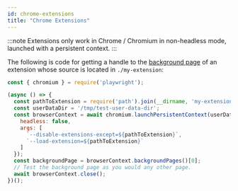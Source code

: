 ```yaml
---
id: chrome-extensions
title: "Chrome Extensions"
---
```


:::note
Extensions only work in Chrome / Chromium in non-headless mode, launched with a persistent context.
:::

The following is code for getting a handle to the [background page](https://developer.chrome.com/extensions/background_pages) of an extension whose source is located in `./my-extension`:

```js
const { chromium } = require('playwright');

(async () => {
  const pathToExtension = require('path').join(__dirname, 'my-extension');
  const userDataDir = '/tmp/test-user-data-dir';
  const browserContext = await chromium.launchPersistentContext(userDataDir,{
    headless: false,
    args: [
      `--disable-extensions-except=${pathToExtension}`,
      `--load-extension=${pathToExtension}`
    ]
  });
  const backgroundPage = browserContext.backgroundPages()[0];
  // Test the background page as you would any other page.
  await browserContext.close();
})();
```


[Accessibility]: ./api/class-accessibility.mdx "Accessibility"
[Android]: ./api/class-android.mdx "Android"
[AndroidDevice]: ./api/class-androiddevice.mdx "AndroidDevice"
[AndroidInput]: ./api/class-androidinput.mdx "AndroidInput"
[AndroidSocket]: ./api/class-androidsocket.mdx "AndroidSocket"
[AndroidWebView]: ./api/class-androidwebview.mdx "AndroidWebView"
[APIRequest]: ./api/class-apirequest.mdx "APIRequest"
[APIRequestContext]: ./api/class-apirequestcontext.mdx "APIRequestContext"
[APIResponse]: ./api/class-apiresponse.mdx "APIResponse"
[APIResponseAssertions]: ./test-assertions.mdx "APIResponseAssertions"
[Browser]: ./api/class-browser.mdx "Browser"
[BrowserContext]: ./api/class-browsercontext.mdx "BrowserContext"
[BrowserServer]: ./api/class-browserserver.mdx "BrowserServer"
[BrowserType]: ./api/class-browsertype.mdx "BrowserType"
[CDPSession]: ./api/class-cdpsession.mdx "CDPSession"
[ConsoleMessage]: ./api/class-consolemessage.mdx "ConsoleMessage"
[Coverage]: ./api/class-coverage.mdx "Coverage"
[Dialog]: ./api/class-dialog.mdx "Dialog"
[Download]: ./api/class-download.mdx "Download"
[Electron]: ./api/class-electron.mdx "Electron"
[ElectronApplication]: ./api/class-electronapplication.mdx "ElectronApplication"
[ElementHandle]: ./api/class-elementhandle.mdx "ElementHandle"
[FileChooser]: ./api/class-filechooser.mdx "FileChooser"
[Frame]: ./api/class-frame.mdx "Frame"
[FrameLocator]: ./api/class-framelocator.mdx "FrameLocator"
[JSHandle]: ./api/class-jshandle.mdx "JSHandle"
[Keyboard]: ./api/class-keyboard.mdx "Keyboard"
[Locator]: ./api/class-locator.mdx "Locator"
[LocatorAssertions]: ./test-assertions.mdx "LocatorAssertions"
[Logger]: ./api/class-logger.mdx "Logger"
[Mouse]: ./api/class-mouse.mdx "Mouse"
[Page]: ./api/class-page.mdx "Page"
[PageAssertions]: ./test-assertions.mdx "PageAssertions"
[Playwright]: ./api/class-playwright.mdx "Playwright"
[PlaywrightAssertions]: ./test-assertions.mdx "PlaywrightAssertions"
[Request]: ./api/class-request.mdx "Request"
[Response]: ./api/class-response.mdx "Response"
[Route]: ./api/class-route.mdx "Route"
[ScreenshotAssertions]: ./test-assertions.mdx "ScreenshotAssertions"
[Selectors]: ./api/class-selectors.mdx "Selectors"
[TimeoutError]: ./api/class-timeouterror.mdx "TimeoutError"
[Touchscreen]: ./api/class-touchscreen.mdx "Touchscreen"
[Tracing]: ./api/class-tracing.mdx "Tracing"
[Video]: ./api/class-video.mdx "Video"
[WebSocket]: ./api/class-websocket.mdx "WebSocket"
[Worker]: ./api/class-worker.mdx "Worker"
[Fixtures]: ./api/class-fixtures.mdx "Fixtures"
[Test]: ./api/class-test.mdx "Test"
[TestConfig]: ./api/class-testconfig.mdx "TestConfig"
[TestError]: ./api/class-testerror.mdx "TestError"
[TestInfo]: ./api/class-testinfo.mdx "TestInfo"
[TestOptions]: ./api/class-testoptions.mdx "TestOptions"
[TestProject]: ./api/class-testproject.mdx "TestProject"
[WorkerInfo]: ./api/class-workerinfo.mdx "WorkerInfo"
[Location]: ./api/class-location.mdx "Location"
[Reporter]: ./api/class-reporter.mdx "Reporter"
[Suite]: ./api/class-suite.mdx "Suite"
[TestCase]: ./api/class-testcase.mdx "TestCase"
[TestResult]: ./api/class-testresult.mdx "TestResult"
[TestStep]: ./api/class-teststep.mdx "TestStep"
[Element]: https://developer.mozilla.org/en-US/docs/Web/API/element "Element"
[EvaluationArgument]: ./evaluating.mdx#evaluation-argument "EvaluationArgument"
[Promise]: https://developer.mozilla.org/en-US/docs/Web/JavaScript/Reference/Global_Objects/Promise "Promise"
[iterator]: https://developer.mozilla.org/en-US/docs/Web/JavaScript/Reference/Iteration_protocols "Iterator"
[origin]: https://developer.mozilla.org/en-US/docs/Glossary/Origin "Origin"
[selector]: https://developer.mozilla.org/en-US/docs/Web/CSS/CSS_Selectors "selector"
[Serializable]: https://developer.mozilla.org/en-US/docs/Web/JavaScript/Reference/Global_Objects/JSON/stringify#Description "Serializable"
[UIEvent.detail]: https://developer.mozilla.org/en-US/docs/Web/API/UIEvent/detail "UIEvent.detail"
[UnixTime]: https://en.wikipedia.org/wiki/Unix_time "Unix Time"
[xpath]: https://developer.mozilla.org/en-US/docs/Web/XPath "xpath"

[Array]: https://developer.mozilla.org/en-US/docs/Web/JavaScript/Reference/Global_Objects/Array "Array"
[boolean]: https://developer.mozilla.org/en-US/docs/Web/JavaScript/Data_structures#Boolean_type "Boolean"
[Buffer]: https://nodejs.org/api/buffer.html#buffer_class_buffer "Buffer"
[ChildProcess]: https://nodejs.org/api/child_process.html "ChildProcess"
[Error]: https://nodejs.org/api/errors.html#errors_class_error "Error"
[EventEmitter]: https://nodejs.org/api/events.html#events_class_eventemitter "EventEmitter"
[function]: https://developer.mozilla.org/en-US/docs/Web/JavaScript/Reference/Global_Objects/Function "Function"
[Map]: https://developer.mozilla.org/en-US/docs/Web/JavaScript/Reference/Global_Objects/Map "Map"
[null]: https://developer.mozilla.org/en-US/docs/Web/JavaScript/Reference/Global_Objects/null "null"
[number]: https://developer.mozilla.org/en-US/docs/Web/JavaScript/Data_structures#Number_type "Number"
[Object]: https://developer.mozilla.org/en-US/docs/Web/JavaScript/Reference/Global_Objects/Object "Object"
[Promise]: https://developer.mozilla.org/en-US/docs/Web/JavaScript/Reference/Global_Objects/Promise "Promise"
[Readable]: https://nodejs.org/api/stream.html#stream_class_stream_readable "Readable"
[RegExp]: https://developer.mozilla.org/en-US/docs/Web/JavaScript/Reference/Global_Objects/RegExp "RegExp"
[string]: https://developer.mozilla.org/en-US/docs/Web/JavaScript/Data_structures#String_type "string"
[void]: https://developer.mozilla.org/en-US/docs/Web/JavaScript/Reference/Global_Objects/undefined "void"
[URL]: https://nodejs.org/api/url.html "URL"

[all available image tags]: https://mcr.microsoft.com/v2/playwright/tags/list "all available image tags"
[Docker Hub]: https://hub.docker.com/_/microsoft-playwright "Docker Hub"
[Dockerfile.focal]: https://github.com/microsoft/playwright/blob/master/utils/docker/Dockerfile.focal "Dockerfile.focal"
